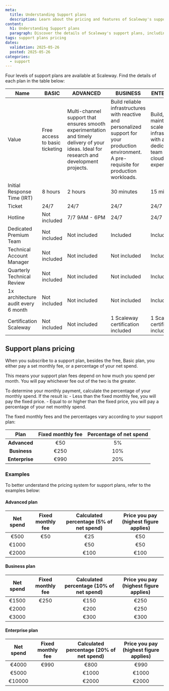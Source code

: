 ```yaml
---
meta:
  title: Understanding Support plans
  description: Learn about the pricing and features of Scaleway's support plans
content:
  h1: Understanding Support plans
  paragraph: Discover the details of Scaleway's support plans, including pricing and what's included in each plan
tags: support plans pricing
dates:
  validation: 2025-05-26
  posted: 2025-05-26
categories:
  - support
---
```


Four levels of support plans are available at Scaleway. Find the details of each plan in the table below:

| Name | BASIC | ADVANCED | BUSINESS | ENTERPRISE |
| --- | --- | --- | --- | --- |
| Value | Free access to basic ticketing| Multi-channel support that ensures smooth experimentation and timely delivery of your ideas. Ideal for research and development projects. | Build reliable infrastructures with reactive and personalized support for your production environment. A pre-requisite for production workloads. | Build, maintain and scale your infrastructure with a dedicated team of cloud experts. |
| Initial Response Time (IRT) | 8 hours | 2 hours | 30 minutes | 15 minutes |
| Ticket | 24/7 | 24/7 | 24/7 | 24/7 |
| Hotline | Not included | 7/7 9AM - 6PM | 24/7 | 24/7 |
| Dedicated Premium Team | Not included | Not included | Included | Included |
| Technical Account Manager | Not included | Not included | Not included | Included |
| Quarterly Technical Review | Not included | Not included | Not included | Included |
| 1x architecture audit every 6 month | Not included | Not included | Not included | Included |
| Certification Scaleway | Not included | Not included | 1 Scaleway certification included | 1 Scaleway certification included |


## Support plans pricing

When you subscribe to a support plan, besides the free, Basic plan, you either pay a set monthly fee, or a percentage of your net spend.

This means your support plan fees depend on how much you spend per month. You will pay whichever fee out of the two is the greater.

To determine your monthly payment, calculate the percentage of your monthly spend. If the result is:
    - Less than the fixed monthly fee, you will pay the fixed price.
    - Equal to or higher than the fixed price, you will pay a percentage of your net monthly spend.

The fixed monthly fees and the percentages vary according to your support plan:

| Plan            | Fixed monthly fee     | Percentage of net spend     |
| :--------------------------: | :----------------: | :----------------:  |
| **Advanced**        | €50         | 5%   |
| **Business**        | €250          |  10%  |
| **Enterprise**        | €990         |  20%  |

### Examples

To better understand the pricing system for support plans, refer to the examples below:

#### Advanced plan

| Net spend            | Fixed monthly fee     | Calculated percentage (5% of net spend)  | Price you pay (highest figure applies) |
| :--------------------------: | :----------------: | :----------------: | :----------------: |
| €500     | €50  | €25       | €50  |
| €1000      |   | €50         | €50  |
| €2000      |  |€100      |  €100   |


#### Business plan

| Net spend            | Fixed monthly fee     | Calculated percentage (10% of net spend) | Price you pay (highest figure applies) |
| :--------------------------: | :----------------: | :----------------: | :----------------: |
| €1500      | €250  | €150      |  €250  |
| €2000      |   | €200        | €250  |
| €3000     |  | €300      | €300  |



#### Enterprise plan

| Net spend            | Fixed monthly fee     |Calculated percentage (20% of net spend)  | Price you pay (highest figure applies) |
| :--------------------------: | :----------------: |:----------------: | :----------------:  |
| €4000      | €990 | €800      |  €990   |
| €5000      |   | €1000       | €1000  |
| €10000     |  | €2000       | €2000  |

